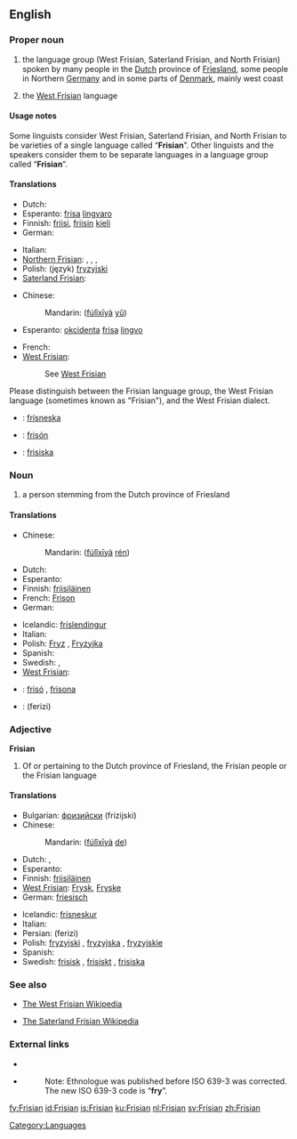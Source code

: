 {{wikipedia|dab=West Frisian}}
==English==
{{rfc}}

===Proper noun===
{{en-proper noun}}

# the language group (West Frisian, Saterland Frisian, and North Frisian) spoken by many people in the [[Dutch]] province of [[Friesland]], some people in Northern [[Germany]] and in some parts of [[Denmark]], mainly west coast
# {{context|Netherlands}} the [[West Frisian]] language

====Usage notes====
Some linguists consider West Frisian, Saterland Frisian, and North Frisian to be varieties of a single language called “'''Frisian'''”.  Other linguists and the speakers consider them to be separate languages in a language group called “'''Frisian'''”.

====Translations====
{{trans-top|the Frisian language group}}
* Dutch: {{t+|nl|Fries|n}}
* Esperanto: [[frisa]] [[lingvaro]]
* Finnish: [[friisi]], [[friisi|friisin]] [[kieli]]
* German: {{t+|de|Friesisch|n}}
{{trans-mid}}
* Italian: {{t+|it|frisone}}
* [[Northern Frisian]]: {{tø|frr|Frasch}}, {{tø|frr|Fresk}}, {{tø|frr|Freesk}}, {{tø|frr|Friisk}}
* Polish: (język) [[fryzyjski]] {{m}}
* [[Saterland Frisian]]: {{tø|frs|Fräisch}}
{{trans-bottom}}

{{trans-top|the West Frisian language}}
* Chinese:
*: Mandarin: {{zh-ts|[[弗里西亞]][[語]]|[[弗里西亚]][[语]]}} ([[fú]][[lǐ]][[xī]][[yà]] [[yǔ]])
* Esperanto: [[okcidenta]] [[frisa]] [[lingvo]]
{{trans-mid}}
* French: {{t+|fr|frison|m}}
* [[West Frisian]]: {{t+|fy|Frysk|c|xs=West Frisian}}
*: See [[West Frisian]]
{{trans-bottom}}

{{checktrans}}
Please distinguish between the Frisian language group, the West Frisian language (sometimes known as "Frisian"), and the West Frisian dialect.
* {{ttbc|Icelandic}}: [[frísneska]] {{f}}
* {{ttbc|Spanish}}: [[frisón]] {{m}}
* {{ttbc|Swedish}}: [[frisiska]] {{c}}

===Noun===
{{en-noun}}

# a person stemming from the Dutch province of Friesland

====Translations====
{{trans-top|a person stemming from the Dutch province of Friesland}}
* Chinese:
*: Mandarin: {{zh-ts|[[弗里西亞]][[人]]|[[弗里西亚]][[人]]}} ([[fú]][[lǐ]][[xī]][[yà]] [[rén]])
* Dutch: {{t+|nl|Fries|m}}
* Esperanto: {{t-|eo|friso|xs=Esperanto}}
* Finnish: [[friisiläinen]]
* French: [[Frison]] {{m}}
* German: {{t+|de|Friese|m}}
{{trans-mid}}
* Icelandic: [[fríslendingur]] {{m}}
* Italian: {{t+|it|frisone|m}}
* Polish: [[Fryz]] {{m}}, [[Fryzyjka]] {{f}}
* Spanish: {{t+|es|frisón|m}}
* Swedish: {{t-|sv|fris|m}}, {{t+|sv|frisiska|f}}
* [[West Frisian]]: {{t+|fy|Frysk|m|xs=West Frisian}}
{{trans-bottom}}

{{checktrans-top}}
* {{ttbc|Catalan}}: [[frisó]] {{m}}, [[frisona]] {{f}}
{{checktrans-mid}}
* {{ttbc|Persian}}: {{fa-Arab|[[فریزی]]}} (ferizi)
{{checktrans-bottom}}

===Adjective===
'''Frisian'''

# Of or pertaining to the Dutch province of Friesland, the Frisian people or the Frisian language

====Translations====
{{top}}
* Bulgarian: [[фризийски]] (frizijski) {{m}}
* Chinese:
*: Mandarin: {{zh-ts|[[弗里西亞]]的|[[弗里西亚]]的}} ([[fú]][[lǐ]][[xī]][[yà]] [[de]])
* Dutch: {{t+|nl|Fries}}, {{t-|nl|Friese}}
* Esperanto: {{t-|eo|frisa|xs=Esperanto}}
* Finnish: [[friisiläinen]]
* [[West Frisian]]: [[Frysk]], [[Fryske]]
* German: [[friesisch]]
{{mid}}
* Icelandic: [[frísneskur]]
* Italian: {{t+|it|frisone}}
* Persian: {{fa-Arab|[[فریزی]]}} (ferizi)
* Polish: [[fryzyjski]] {{m}}, [[fryzyjska]] {{f}}, [[fryzyjskie]] {{n}}
* Spanish: {{t+|es|frisón}}
* Swedish: [[frisisk]] {{c}}, [[frisiskt]] {{n}}, [[frisiska]] {{p}}
{{bottom}}

===See also===
{{interwiktionary|code=fy|name=West Frisian}}
* [http://fy.wikipedia.org/wiki/Haadside The West Frisian Wikipedia]

* [http://stq.wikipedia.org/wiki/Haudsiede The Saterland Frisian Wikipedia]

===External links===
* {{ethnologue|lang=Northern Frisian|code=frr}}
* {{ethnologue|lang=Western Frisian|code=fri}}
*: Note: Ethnologue was published before ISO 639-3 was corrected.  The new ISO 639-3 code is “'''fry'''”.

[[Category:Languages]]

[[fy:Frisian]]
[[id:Frisian]]
[[is:Frisian]]
[[ku:Frisian]]
[[nl:Frisian]]
[[sv:Frisian]]
[[zh:Frisian]]